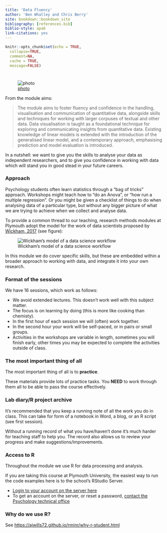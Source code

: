 ```yaml
---
title: 'Data Fluency'
author: 'Ben Whalley and Chris Berry'
site: bookdown::bookdown_site
bibliography: [references.bib]
biblio-style: apa6
link-citations: yes
---
```



```r
knitr::opts_chunk$set(echo = TRUE,
  collapse=TRUE, 
  comment=NA,
  cache = TRUE,
  message=FALSE)
```

# {-}

<!-- ![Image via [archive.org](https://archive.org/details/cu31924074275912/page/n131)](media/cow-small.png) -->

![[photo](https://en.wikipedia.org/wiki/Tower_of_Babel)](media/1476px-Pieter_Bruegel_the_Elder_-_The_Tower_of_Babel_(Vienna)_-_Google_Art_Project.jpg)




From the module aims:

> The module aims to foster fluency and confidence in the handling,
> visualisation and communication of quantitative data, alongside skills and
> techniques for working with larger corpuses of textual and other data. Data
> visualisation is taught as a foundational technique for exploring and
> communicating insights from quantitative data. Existing knowledge of linear
> models is extended with the introduction of the generalised linear model, and
> a contemporary approach, emphasising prediction and model evaluation is
> introduced.

In a nutshell: we want to give you the skills to analyse your data as independent
researchers, and to give you confidence in working with data which will stand
you in good stead in your future careers.




### Approach

Psychology students often learn statistics through a "bag of tricks"
approach. Workshops might teach how to "do an Anova", or "how run a multiple
regression". Or you might be given a checklist of things to do when analysing
data of a particular type, but without any bigger picture of what we are
trying to achieve when we collect and analyse data.

To provide a common thread to our teaching, research methods modules at Plymouth
adopt the model for the work of data scientists proposed by
[Wickham, 2017](http://r4ds.had.co.nz/introduction.html) (see figure):

![Wickham's model of a data science workflow](media/data-science.png)

In this module we do cover specific skills, but these are embedded within a broader approach to working with data, and integrate it into your own
research.

### Format of the sessions

We have 16 sessions, which work as follows:

-   We avoid extended lectures. This doesn't work well with this subject matter.
-   The focus is on learning by doing (this is more like cooking than chemisty).
-   In the first hour of each session we will (often) work together.
-   In the second hour your work will be self-paced, or in pairs or small
    groups.
-   Activities in the workshops are variable in length, sometimes you will
    finish early, other times you may be expected to complete the activities
    outside of class.

### The most important thing of all

The most important thing of all is to **practice**.

These materials provide lots of practice tasks. You **NEED** to work through them
all to be able to pass the course effectively.



### Lab diary/R project archive

It's recommended that you keep a running note of all the work you do in class.
This can take for form of a notebook in Word, a blog, or an R script (see first
session).

Without a running record of what you have/haven't done it's much harder for
teaching staff to help you. The record also allows us to review your progress
and make suggestions/improvements.

<!-- TODO EXPLAIN BLOG TASK -->



### Access to R

Throughout the module we use R for data processing and analysis.

If you are taking this course at Plymouth University, the easiest way to run the
code examples here is to the school's RStudio Server.

-   [Login to your account on the server here](https://rstudio.plymouth.ac.uk)
-   To get an account on the server, or reset a password,
    [contact the Psychology technical office](http://www.psy.plymouth.ac.uk/home/)


### Why do we use R? {#reasons-to-use-r}

See <https://ajwills72.github.io/rminr/why-r-student.html>
